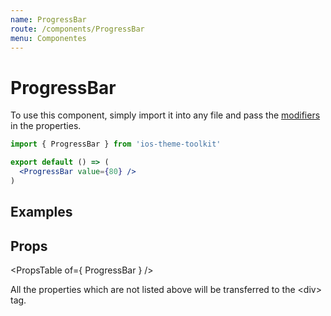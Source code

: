 ```yaml
---
name: ProgressBar
route: /components/ProgressBar
menu: Componentes
---
```



# ProgressBar

To use this component, simply import it into any file and pass the [modifiers](#/#props) in the properties.

```jsx
import { ProgressBar } from 'ios-theme-toolkit'

export default () => (
  <ProgressBar value={80} />
)
```

## Examples

<Playground>
  <style>{".react-live-preview .progressbar { margin: 24px 0; }"}</style>

  <ProgressBar value={30} />

  <ProgressBar value={80} color="red" />

  <ProgressBar value={50} color="green" height={10} round />

  <ProgressBar value={100} color="yellow" />

  <ProgressBar value={65} color="gray" />

  <ProgressBar color="blue" infinite />
</Playground>

## Props

<PropsTable of={ ProgressBar } />

All the properties which are not listed above will be transferred to the \<div\> tag.
